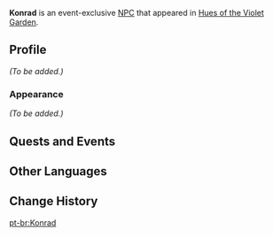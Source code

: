 {{Meta
<!-- Remove this template after adding the missing info -->
|missing_NPC_profile  = yes
}}
{{Character Infobox
|type             = Event NPC
|image            = NPC Konrad.png
|region           = Mondstadt
|location         = Inazuma
}}
'''Konrad''' is an event-exclusive [[NPC]] that appeared in [[Hues of the Violet Garden]].
<!--
==Location==
<gallery>
NPC Location Konrad.png|Konrad's location
NPC Location Konrad Context.png|Additional context
</gallery>
-->

==Profile==
<!-- detailed story/lore information goes here -->
''(To be added.)''

===Appearance===
''(To be added.)''

==Quests and Events==
{{Quests and Events}}

==Other Languages==
{{Other Languages
|default_hidden = 1
|en      = Konrad
|zhs     = 康拉德
|zhs_rm  = Kānglādé
|zht     = 康拉德
|zht_rm  = Kānglādé
|ja      = コンラッド
|ja_rm   = Konraddo
|ko      = 콘라드
|ko_rm   = Konradeu
|es      = Konrad
|fr      = Konrad
|ru      = Конрад
|th      = Konrad
|vi      = Konrad
|de      = Konrad
|id      = Konrad
|pt      = Konrad
}}

==Change History==
{{Change History|2.6}}
<!--
==References==
{{Reflist}}
-->

[[pt-br:Konrad]]